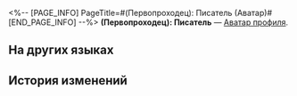 <%-- [PAGE_INFO]
PageTitle=#(Первопроходец): Писатель (Аватар)#
[END_PAGE_INFO] --%>
{{Предмет Инфобокс
|Название    = (Первопроходец): Писатель
|id          = 202036
|Изображение = Аватар (Первопроходец) Писатель.png
|Тип         = Аватар профиля
|Инвентарь   = 
|Редкость    = 4
|Эффект      = 
|Описание    = (Первопроходец), чьей рукой написано будущее.
|Источник1   = [[Аватар за прочтение примечания администратора в книге «Так написано мною».]]
}}
{{Описание|''«Круговорот судьбы продолжится. Вперёд, оставим яркий след в истории будущего!»''}}
'''(Первопроходец): Писатель''' — [[Аватар профиля]].

==На других языках==
{{На других языках
|en   = (Trailblazer) &mdash; The Writer
|zhs  = (开拓者)•执笔
|zht  = (開拓者)•執筆
|ja   = (開拓者)・執筆者
|ko   = (개척자)•집필
|es   = (Trazacaminos) - {{MC|ж=Escritora|м=Escritor}}
|fr   = ({{MC|м=Pionnier|ж=Pionnière}}) &mdash; L'écrivain
|ru   = (Первопроходец): Писатель
|th   = (ผู้บุกเบิก) - ผู้เขียน
|vi   = (Nhà Khai Phá) - Người Chấp Bút
|de   = (Trailblazer), {{MC|ж=Autorin|м=Autor}}
|id   = (Trailblazer): Penulis
|pt   = (Desbrava{{MC|м=dor|ж=dora}}) &mdash; {{MC|м=O Escritor|ж=A Escritora}}
}}

==История изменений==
{{История изменений|3.5}}